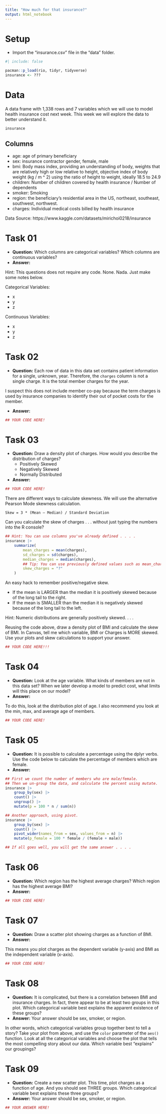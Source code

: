 ```yaml
---
title: "How much for that insurance?"
output: html_notebook
---
```


# Setup

- Import the "insurance.csv" file in the "data" folder.

```r
#| include: false

pacman::p_load(rio, tidyr, tidyverse)
insurance <- ???
```

# Data

A data frame with 1,338 rows and 7 variables which we will use to model health insurance cost next week. This week we will explore the data to better understand it.
```r
insurance
```

## Columns

- age: age of primary beneficiary
- sex: insurance contractor gender, female, male
- bmi: Body mass index, providing an understanding of body, weights that are relatively high or low relative to height,
objective index of body weight (kg / m ^ 2) using the ratio of height to weight, ideally 18.5 to 24.9
- children: Number of children covered by health insurance / Number of dependents
- smoker: Smoking
- region: the beneficiary's residential area in the US, northeast, southeast, southwest, northwest.
- charges: Individual medical costs billed by health insurance

Data Source: https://www.kaggle.com/datasets/mirichoi0218/insurance


# Task 01

- **Question:** Which columns are categorical variables? Which columns are continuous variables?
- **Answer:**

Hint: This questions does not require any code. None. Nada. Just make some notes below.

Categorical Variables:

- x
- y
- z

Continuous Variables:

- x
- y
- z



# Task 02

- **Question:** Each row of data in this data set contains patient information for a single, unknown, year. Therefore, the `charges` column is not a single charge. It is the total member charges for the year.

I suspect this does not include member co-pay because the term charges is used by insurance companies to identify their out of pocket costs for the member.

- **Answer:**

```r
## YOUR CODE HERE!

```


# Task 03

- **Question:** Draw a density plot of charges. How would you describe the distribution of charges?
    - Positively Skewed
    - Negatively Skewed
    - Normally Distributed
- **Answer:**

```r
## YOUR CODE HERE!

```

There are different ways to calculate skewness. We will use the alternative Pearson Mode skewness calculation.

`Skew = 3 * (Mean – Median) / Standard Deviation`

Can you calculate the skew of charges . . .  without just typing the numbers into the R console?

```r
## Hint: You can use columns you've already defined . . . . 
insurance |>
    summarize(
        mean_charges = mean(charges),
        sd_charges = sd(charges),
        median_charges = median(charges),
        ## Tip: You can use previously defined values such as mean_charges!
        skew_charges = "?"
    )
```

An easy hack to remember positive/negative skew.

- If the mean is LARGER than the median it is positively skewed because of the long tail to the right.
- If the mean is SMALLER than the median it is negatively skewed because of the long tail to the left.

Hint: Numeric distributions are generally positively skewed. . . . 

Reusing the code above, draw a density plot of BMI and calculate the skew of BMI. In Canvas, tell me which variable, BMI or Charges is MORE skewed. Use your plots and skew calculations to support your answer.

```r
## YOUR CODE HERE!!!

```

# Task 04

- **Question:** Look at the age variable. What kinds of members are not in this data set? When we later develop a model to predict cost, what limits will this place on our model?
- **Answer:**

To do this, look at the distribution plot of age. I also recommend you look at the min, max, and average age of members.

```r
## YOUR CODE HERE!

```

# Task 05

- **Question:** It is possible to calculate a percentage using the dplyr verbs. Use the code below to calculate the percentage of members which are female.
- **Answer:**

```r
## First we count the number of members who are male/female.
## Then we un-group the data, and calculate the percent using mutate.
insurance |>
    group_by(sex) |>
    count() |>
    ungroup() |>
    mutate(p = 100 * n / sum(n))

## Another approach, using pivot.
insurance |>
    group_by(sex) |>
    count() |>
    pivot_wider(names_from = sex, values_from = n) |>
    mutate(p_female = 100 * female / (female + male))

## If all goes well, you will get the same answer . . . . 
```

# Task 06

- **Question:** Which region has the highest average charges? Which region has the highest average BMI?
- **Answer:**

```r
## YOUR CODE HERE!

```

# Task 07

- **Question:** Draw a scatter plot showing charges as a function of BMI.
- **Answer:**

This means you plot charges as the dependent variable (y-axis) and BMI as the independent variable (x-axis).

```r
## YOUR CODE HERE!

```



# Task 08

- **Question:** It is complicated, but there is a correlation between BMI and insurance charges. In fact, there appear to be at least two groups in this plot. Which categorical variable best explains the apparent existence of these groups?
- **Answer:** Your answer should be sex, smoker, or region.

In other words, which categorical variables group together best to tell a story? Take your plot from above, and use the `color` parameter of the `aes()` function. Look at all the categorical variables and choose the plot that tells the most compelling story about our data. Which variable best "explains" our groupings?



# Task 09

- **Question:** Create a new scatter plot. This time, plot charges as a function of age. And you should see THREE groups. Which categorical variable best explains these three groups?
- **Answer:** Your answer should be sex, smoker, or region.

```r
## YOUR ANSWER HERE!

```
